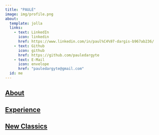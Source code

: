 ```yaml
---
title: "PAULĖ"
image: img/profile.png
about:
  template: jolla
  links:
    - text: LinkedIn
      icon: linkedin
      href: https://www.linkedin.com/in/paul%C4%97-dargis-b967ab236/
    - text: Github
      icon: github
      href: https://github.com/pauledargyte
    - text: E-Mail
      icon: envelope
      href: "pauledargyte@gmail.com"
  id: me 
---
```



:::{#me}

## [About](about.qmd)

## [Experience](experience.qmd)

## [New Classics](favorites.qmd)
:::
